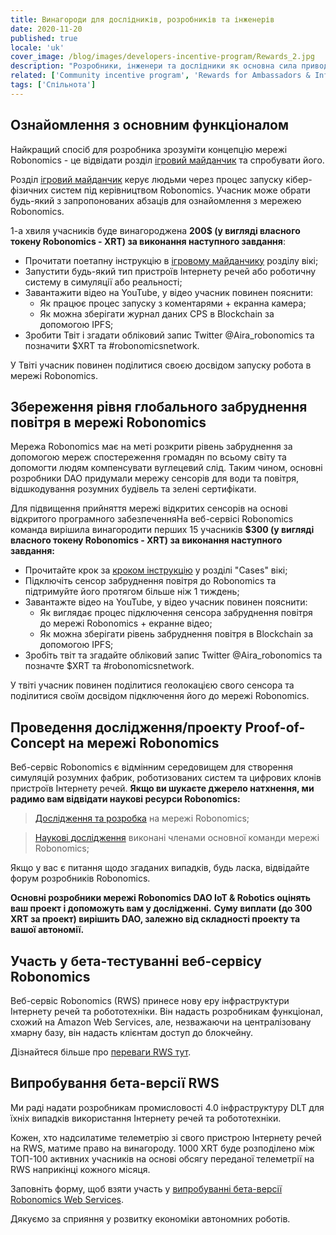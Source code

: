 ```yaml
---
title: Винагороди для дослідників, розробників та інженерів
date: 2020-11-20
published: true
locale: 'uk'
cover_image: /blog/images/developers-incentive-program/Rewards_2.jpg
description: "Розробники, інженери та дослідники як основна сила приводу в робототехнічній галузі отримують винагороди за діяльність у галузі досліджень та розробки на основі мережі Robonomics. Основні розробники Robonomics DAO виділили 5000 XRT для стимулювання спільноти."
related: ['Community incentive program', 'Rewards for Ambassadors & Influencers']
tags: ['Спільнота']
---
```


## Ознайомлення з основним функціоналом

Найкращий спосіб для розробника зрозуміти концепцію мережі Robonomics - це відвідати розділ [ігровий майданчик](https://wiki.robonomics.network/docs/create-account-in-dapp/) та спробувати його.

Розділ [ігровий майданчик](https://wiki.robonomics.network/docs/create-account-in-dapp/) керує людьми через процес запуску кібер-фізичних систем під керівництвом Robonomics. Учасник може обрати будь-який з запропонованих абзаців для ознайомлення з мережею Robonomics.

1-а хвиля учасників буде винагороджена **200$ (у вигляді власного токену Robonomics - XRT) за виконання наступного завдання**:

* Прочитати поетапну інструкцію в [ігровому майданчику](https://wiki.robonomics.network/docs/create-account-in-dapp/) розділу вікі;
* Запустити будь-який тип пристроїв Інтернету речей або роботичну систему в симуляції або реальності;
* Завантажити відео на YouTube, у відео учасник повинен пояснити:
    * Як працює процес запуску з коментарями + екранна камера;
    * Як можна зберігати журнал даних CPS в Blockchain за допомогою IPFS;
* Зробити Твіт і згадати обліковий запис Twitter @Aira_robonomics та позначити $XRT та #robonomicsnetwork.

У Твіті учасник повинен поділитися своєю досвідом запуску робота в мережі Robonomics.

## Збереження рівня глобального забруднення повітря в мережі Robonomics

Мережа Robonomics має на меті розкрити рівень забруднення за допомогою мереж спостереження громадян по всьому світу та допомогти людям компенсувати вуглецевий слід. Таким чином, основні розробники DAO придумали мережу сенсорів для води та повітря, відшкодування розумних будівель та зелені сертифікати.

Для підвищення прийняття мережі відкритих сенсорів на основі відкритого програмного забезпеченняНа веб-сервісі Robonomics команда вирішила винагородити перших 15 учасників **$300 (у вигляді власного токену Robonomics - XRT) за виконання наступного завдання:**

* Прочитайте крок за [кроком інструкцію](https://wiki.robonomics.network/docs/connect-sensor-to-robonomics/) у розділі "Cases" вікі;
* Підключіть сенсор забруднення повітря до Robonomics та підтримуйте його протягом більше ніж 1 тиждень;
* Завантажте відео на YouTube, у відео учасник повинен пояснити:
   * Як виглядає процес підключення сенсора забруднення повітря до мережі Robonomics + екранне відео;
   * Як можна зберігати рівень забруднення повітря в Blockchain за допомогою IPFS;
* Зробіть твіт та згадайте обліковий запис Twitter @Aira_robonomics та позначте $XRT та #robonomicsnetwork.

У твіті учасник повинен поділитися геолокацією свого сенсора та поділитися своїм досвідом підключення його до мережі Robonomics.

## Проведення дослідження/проекту Proof-of-Concept на мережі Robonomics

Веб-сервіс Robonomics є відмінним середовищем для створення симуляцій розумних фабрик, роботизованих систем та цифрових клонів пристроїв Інтернету речей.
**Якщо ви шукаєте джерело натхнення, ми радимо вам відвідати наукові ресурси Robonomics:**

> [Дослідження та розробка](https://wiki.robonomics.network/docs/r-and-d-based-on-robonomics-network/) на мережі Robonomics;

> [Наукові дослідження](https://robonomics.network/community#science) виконані членами основної команди мережі Robonomics;

Якщо у вас є питання щодо згаданих випадків, будь ласка, відвідайте форум розробників Robonomics.

**Основні розробники мережі Robonomics DAO IoT & Robotics оцінять ваш проект і допоможуть вам у дослідженні.**
**Суму виплати (до 300 XRT за проект) вирішить DAO, залежно від складності проекту та вашої автономії.**

## Участь у бета-тестуванні веб-сервісу Robonomics

Веб-сервіс Robonomics (RWS) принесе нову еру інфраструктури Інтернету речей та робототехніки.
Він надасть розробникам функціонал, схожий на Amazon Web Services, але, незважаючи на централізовану хмарну базу, він надасть клієнтам доступ до блокчейну.

Дізнайтеся більше про [переваги RWS тут](https://blog.aira.life/robonomics-web-services-and-rws-token-intro-d730ab50ad42?source=collection_home---4------2-----------------------).

## Випробування бета-версії RWS

Ми раді надати розробникам промисловості 4.0 інфраструктуру DLT для їхніх випадків використання Інтернету речей та робототехніки.

Кожен, хто надсилатиме телеметрію зі свого пристрою Інтернету речей на RWS, матиме право на винагороду.
1000 XRT буде розподілено між ТОП-100 активних учасників на основі обсягу переданої телеметрії на RWS наприкінці кожного місяця.

Заповніть форму, щоб взяти участь у [випробуванні бета-версії Robonomics Web Services](https://share.hsforms.com/1rlIfFL6ZSriaOjtf4NAGPw535vx).

Дякуємо за сприяння у розвитку економіки автономних роботів.
